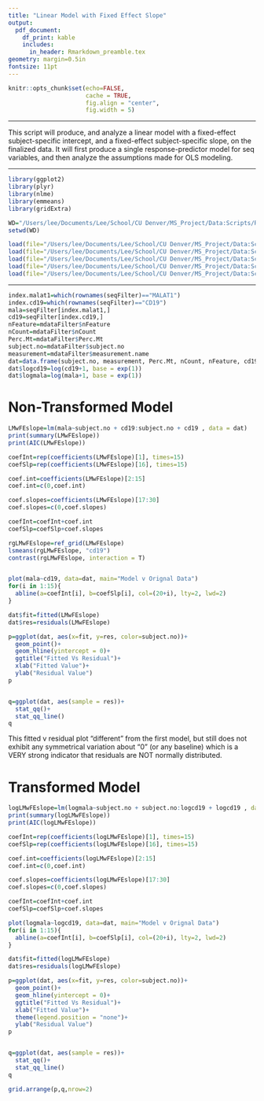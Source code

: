 ```yaml
---
title: "Linear Model with Fixed Effect Slope"
output: 
  pdf_document:
    df_print: kable
    includes:
      in_header: Rmarkdown_preamble.tex
geometry: margin=0.5in
fontsize: 11pt
---
```


<!------------------------------------------------------------------------------>
<!--  ####  KNITR Setup & Script Information   #### -->
<!------------------------------------------------------------------------------>

<!--  ####  KNITR Specs   #### -->
```r
knitr::opts_chunk$set(echo=FALSE, 
                      cache = TRUE, 
                      fig.align = "center",
                      fig.width = 5)
```
***

<!--  ####  Description   #### -->
\begin{center}
\LARGE{\underline{\textbf{Description}}}
\end{center}

This script will produce, and analyze a linear model with a fixed-effect subject-specific intercept,  and a fixed-effect subject-specific slope, on the finalized data.  It will first produce a single response-predictor model for seq variables, and then analyze the assumptions made for OLS modeling.

***

<!--  ####  Script Dependencies   #### -->


<!--  Packages -->  
```r
library(ggplot2)
library(plyr)
library(nlme)
library(emmeans)
library(gridExtra)
```


<!--  Working Directory  -->       
```r
WD="/Users/lee/Documents/Lee/School/CU Denver/MS_Project/Data:Scripts/RBC/Modeling/LMeFEslope"
setwd(WD)
```


<!-- Data  &  Variables -->       
```r
load(file="/Users/lee/Documents/Lee/School/CU Denver/MS_Project/Data:Scripts/FinalData/InitialModels/InterceptOnly/alldatFilter.RData")
load(file="/Users/lee/Documents/Lee/School/CU Denver/MS_Project/Data:Scripts/FinalData/InitialModels/InterceptOnly/flowFilter.RData")
load(file="/Users/lee/Documents/Lee/School/CU Denver/MS_Project/Data:Scripts/FinalData/InitialModels/InterceptOnly/indseqFilter.RData")
load(file="/Users/lee/Documents/Lee/School/CU Denver/MS_Project/Data:Scripts/FinalData/InitialModels/InterceptOnly/mdataFilter.RData")
load(file="/Users/lee/Documents/Lee/School/CU Denver/MS_Project/Data:Scripts/FinalData/InitialModels/InterceptOnly/seqFilter.RData")
```
***
<!------------------------------------------------------------------------------>


<!------------------------------------------------------------------------------>
<!-- Begin Script -->       
<!------------------------------------------------------------------------------>
```r
index.malat1=which(rownames(seqFilter)=="MALAT1")
index.cd19=which(rownames(seqFilter)=="CD19")
mala=seqFilter[index.malat1,]
cd19=seqFilter[index.cd19,]
nFeature=mdataFilter$nFeature
nCount=mdataFilter$nCount
Perc.Mt=mdataFilter$Perc.Mt
subject.no=mdataFilter$subject.no
measurement=mdataFilter$measurement.name
dat=data.frame(subject.no, measurement, Perc.Mt, nCount, nFeature, cd19, mala)
dat$logcd19=log(cd19+1, base = exp(1))
dat$logmala=log(mala+1, base = exp(1))
```

\vspace{10pt}
# Non-Transformed Model
```r
LMwFEslope=lm(mala~subject.no + cd19:subject.no + cd19 , data = dat)
print(summary(LMwFEslope))
print(AIC(LMwFEslope))

coefInt=rep(coefficients(LMwFEslope)[1], times=15)
coefSlp=rep(coefficients(LMwFEslope)[16], times=15)

coef.int=coefficients(LMwFEslope)[2:15]
coef.int=c(0,coef.int)

coef.slopes=coefficients(LMwFEslope)[17:30]
coef.slopes=c(0,coef.slopes)

coefInt=coefInt+coef.int
coefSlp=coefSlp+coef.slopes

rgLMwFEslope=ref_grid(LMwFEslope)
lsmeans(rgLMwFEslope, "cd19")
contrast(rgLMwFEslope, interaction = T)


plot(mala~cd19, data=dat, main="Model v Orignal Data")
for(i in 1:15){
  abline(a=coefInt[i], b=coefSlp[i], col=(20+i), lty=2, lwd=2)
}

dat$fit=fitted(LMwFEslope)
dat$res=residuals(LMwFEslope)

p=ggplot(dat, aes(x=fit, y=res, color=subject.no))+
  geom_point()+
  geom_hline(yintercept = 0)+
  ggtitle("Fitted Vs Residual")+
  xlab("Fitted Value")+
  ylab("Residual Value")
p


q=ggplot(dat, aes(sample = res))+
  stat_qq()+
  stat_qq_line()
q

```

This fitted v residual plot "different" from the first model, but still does not exhibit any symmetrical variation about "0" (or any baseline) which is a VERY strong indicator that residuals are NOT normally distributed.  

# Transformed Model
```r
logLMwFEslope=lm(logmala~subject.no + subject.no:logcd19 + logcd19 , data = dat)
print(summary(logLMwFEslope))
print(AIC(logLMwFEslope))

coefInt=rep(coefficients(logLMwFEslope)[1], times=15)
coefSlp=rep(coefficients(logLMwFEslope)[16], times=15)

coef.int=coefficients(logLMwFEslope)[2:15]
coef.int=c(0,coef.int)

coef.slopes=coefficients(logLMwFEslope)[17:30]
coef.slopes=c(0,coef.slopes)

coefInt=coefInt+coef.int
coefSlp=coefSlp+coef.slopes

plot(logmala~logcd19, data=dat, main="Model v Orignal Data")
for(i in 1:15){
  abline(a=coefInt[i], b=coefSlp[i], col=(20+i), lty=2, lwd=2)
}

dat$fit=fitted(logLMwFEslope)
dat$res=residuals(logLMwFEslope)

p=ggplot(dat, aes(x=fit, y=res, color=subject.no))+
  geom_point()+
  geom_hline(yintercept = 0)+
  ggtitle("Fitted Vs Residual")+
  xlab("Fitted Value")+
  theme(legend.position = "none")+
  ylab("Residual Value")
p


q=ggplot(dat, aes(sample = res))+
  stat_qq()+
  stat_qq_line()
q

grid.arrange(p,q,nrow=2)
```

<!------------------------------------------------------------------------------>
<!-- End Script -->       
<!------------------------------------------------------------------------------>


<!------------------------------------------------------------------------------>
<!-- Post-Script -->       
<!------------------------------------------------------------------------------>

<!-- Notes:        -->       

<!-- Compilation Errors -->       

<!-- Execution Errors -->

<!-- Next Scripts to Consider -->

<!------------------------------------------------------------------------------>

